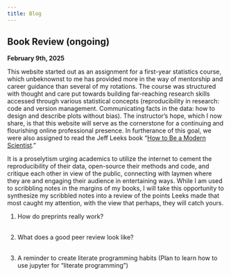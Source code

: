 ---
title: Blog
---

## Book Review (ongoing)

**February 9th, 2025**

This website started out as an assignment for a first-year statistics course, which unbeknownst to me has provided more in the way of mentorship and career guidance than several of my rotations. The course was structured with thought and care put towards building far-reaching research skills accessed through various statistical concepts (reproducibility in research: code and version management. Communicating facts in the data: how to design and describe plots without bias). The instructor’s hope, which I now share, is that this website will serve as the cornerstone for a continuing and flourishing online professional presence. In furtherance of this goal, we were also assigned to read the Jeff Leeks book “[How to Be a Modern Scientist](https://leanpub.com/modernscientist).”

It is a proselytism urging academics to utilize the internet to cement the reproducibility of their data, open-source their methods and code, and critique each other in view of the public, connecting with laymen where they are and engaging their audience in entertaining ways. While I am used to scribbling notes in the margins of my books, I will take this opportunity to synthesize my scribbled notes into a review of the points Leeks made that most caught my attention, with the view that perhaps, they will catch yours.

1.  How do preprints really work?\
    \

2.  What does a good peer review look like?\
    \

3.  A reminder to create literate programming habits (Plan to learn how to use jupyter for “literate programming”)
